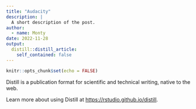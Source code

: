 ```yaml
---
title: "Audacity"
description: |
  A short description of the post.
author:
  - name: Monty
date: 2022-11-28
output:
  distill::distill_article:
    self_contained: false
---
```



```r
knitr::opts_chunk$set(echo = FALSE)
```

Distill is a publication format for scientific and technical writing, native to the web.

Learn more about using Distill at <https://rstudio.github.io/distill>.


